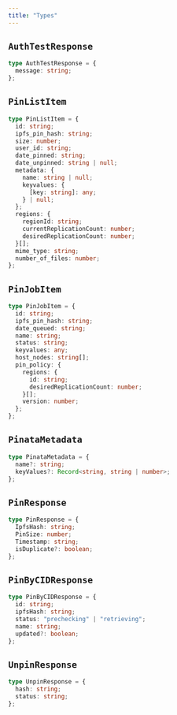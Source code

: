 ```yaml
---
title: "Types"
---
```


## `AuthTestResponse`

```typescript
type AuthTestResponse = {
  message: string;
};
```

## `PinListItem`

```typescript
type PinListItem = {
  id: string;
  ipfs_pin_hash: string;
  size: number;
  user_id: string;
  date_pinned: string;
  date_unpinned: string | null;
  metadata: {
    name: string | null;
    keyvalues: {
      [key: string]: any;
    } | null;
  };
  regions: {
    regionId: string;
    currentReplicationCount: number;
    desiredReplicationCount: number;
  }[];
  mime_type: string;
  number_of_files: number;
};
```

## `PinJobItem`

```typescript
type PinJobItem = {
  id: string;
  ipfs_pin_hash: string;
  date_queued: string;
  name: string;
  status: string;
  keyvalues: any;
  host_nodes: string[];
  pin_policy: {
    regions: {
      id: string;
      desiredReplicationCount: number;
    }[];
    version: number;
  };
};
```



## `PinataMetadata`

```typescript
type PinataMetadata = {
  name?: string;
  keyValues?: Record<string, string | number>;
};
```

## `PinResponse`

```typescript
type PinResponse = {
  IpfsHash: string;
  PinSize: number;
  Timestamp: string;
  isDuplicate?: boolean;
};
```

## `PinByCIDResponse`

```typescript
type PinByCIDResponse = {
  id: string;
  ipfsHash: string;
  status: "prechecking" | "retrieving";
  name: string;
  updated?: boolean;
};
```

## `UnpinResponse`

```typescript
type UnpinResponse = {
  hash: string;
  status: string;
};
```
